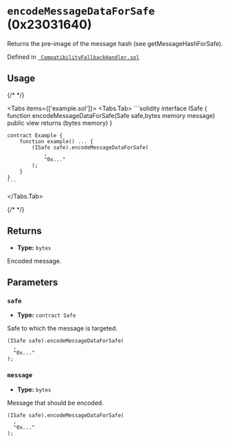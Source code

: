 



# `encodeMessageDataForSafe` (0x23031640)



Returns the pre-image of the message hash (see getMessageHashForSafe).




Defined in [` CompatibilityFallbackHandler.sol`](https://github.com/safe-global/safe-smart-account/tree/v1.4.1/contracts/handler/CompatibilityFallbackHandler.sol#L56)


## Usage

{/* <!-- vale off --> */}

<Tabs items={['example.sol']}>
  <Tabs.Tab>
    ```solidity
    interface ISafe {
        function encodeMessageDataForSafe(Safe safe,bytes memory message) public view returns (bytes memory)
    }

    contract Example {
        function example() ... {
            (ISafe safe).encodeMessageDataForSafe(
                ,
                "0x..."
            );
        }
    }
    ```
  </Tabs.Tab>
</Tabs>

{/* <!-- vale on --> */}

## Returns



  - **Type:** `bytes`

  Encoded message.




## Parameters

### `safe`

  - **Type:** `contract Safe`

  Safe to which the message is targeted.

  ```solidity focus=2
  (ISafe safe).encodeMessageDataForSafe(
    ,
    "0x..."
  );
  ```


### `message`

  - **Type:** `bytes`

  Message that should be encoded.

  ```solidity focus=3
  (ISafe safe).encodeMessageDataForSafe(
    ,
    "0x..."
  );
  ```





